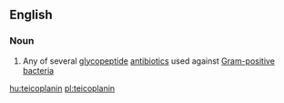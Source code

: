 ==English==
{{wikipedia}}
===Noun===
{{en-noun}}

# {{context|pharmaceutical drug|lang=en}} Any of several [[glycopeptide]] [[antibiotic]]s used against [[Gram-positive]] [[bacteria]]

[[hu:teicoplanin]]
[[pl:teicoplanin]]